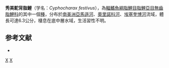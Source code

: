 {{Speciesbox 
| taxon = Cyphocharax festivus
| status = NE
| status_system = IUCN3.1
| authority = [[Vari|Vari]], 1992
| synonyms = 
}}
'''秀美駝背脂鯉'''（学名：''Cyphocharax festivus''），為[[輻鰭魚綱|輻鰭魚綱]][[脂鯉目|脂鯉目]][[脂鯉亞目|脂鯉亞目]][[無齒脂鯉科|無齒脂鯉科]]的其中一個[[種|種]]，分布於[[南美洲|南美洲]][[亞馬遜河|亞馬遜河]]、[[奧里諾科河|奧里諾科河]]、[[埃塞奎博河|埃塞奎博河]]流域，體長可達6.3公分，棲息在底中層水域，生活習性不明。

==参考文献==
{{refbegin}}
*{{FishBase_species|genus=Cyphocharax|species=festivus |year=2013|month=8}}
{{refend}}
{{Taxonbar|from=Q5492198}}

[[Category:駝背脂鯉屬|X]]
[[Category:1992年描述的鱼类|X]]

{{魚類小作品}}